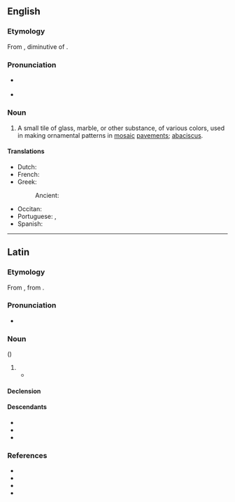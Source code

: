 ==English==

===Etymology===
From {{der|en|la|abaculus}}, diminutive of {{m|la|abacus}}.

===Pronunciation===
* {{a|GenAm}} {{IPA|en|/əˈbæk.jə.ləs/}}
* {{rhymes|en|ækjʊləs|s=4}}

===Noun===
{{en-noun|abaculi}}

# {{lb|en|archaic}} A small tile of glass, marble, or other substance, of various colors, used in making ornamental patterns in [[mosaic]] [[pavements]]; [[abaciscus]].

====Translations====
{{trans-top|a small tile}}
* Dutch: {{t|nl|mozaïekelement|n}}
* French: {{t+|fr|abacule}}
* Greek:
*: Ancient: {{t|grc|ἀβακίσκος|m}}
{{trans-mid}}
* Occitan: {{t|oc|abacul|m}}
* Portuguese: {{t+|pt|abáculo|m}}, {{t|pt|abacísculo|m}}
* Spanish: {{t+|es|abáculo}}
{{trans-bottom}}

----

==Latin==

===Etymology===

From {{af|la|abacus|-ulus|gloss1=a square board, tablet, panel|pos2=diminutive suffix}}, from {{der|la|grc|ἄβαξ||board}}.

===Pronunciation===
* {{la-IPA}}

===Noun===
{{la-noun|abaculus<2>}} ({{diminutive of|la|abacus}})

# {{l|en|abaculus}}
#* {{Q|la|Plin.||36|67|quote=Tingit ars, veluti cum calculi fiunt, quos quidam '''abaculos''' appellant, aliquos etiam pluribus modis versicolores.|trans=The craft dyes, like they are made of tiles, those which are called '''abaculi''', some of which are made varicolored in many ways.}}

====Declension====
{{la-ndecl|abaculus<2>}}

====Descendants====
* {{desc|en|abaculus|bor=1}}
* {{desc|fr|abacule|bor=1}}
* {{desc|pt|abáculo|bor=1}}

===References===
* {{R:L&S}}
* {{R:Gaffiot}}
* {{R:Peck}}
* {{R:Smith's Antiquities}}
